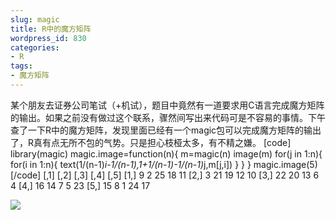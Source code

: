 ```yaml
---
slug: magic
title: R中的魔方矩阵
wordpress_id: 830
categories:
- R
tags:
- 魔方矩阵
---
```


某个朋友去证券公司笔试（+机试），题目中竟然有一道要求用C语言完成魔方矩阵的输出。如果之前没有做过这个联系，骤然间写出来代码可是不容易的事情。下午查了一下R中的魔方矩阵，发现里面已经有一个magic包可以完成魔方矩阵的输出了，R真有点无所不包的气势。只是担心枝桠太多，有不精之嫌。
[code]
library(magic)
magic.image=function(n){
m=magic(n)
image(m)
for(j in 1:n){
for(i in 1:n){
text(1/(n-1)*i-1/(n-1),1+1/(n-1)-1/(n-1)*j,m[j,i])
}
}
}
magic.image(5)
[/code]
    [,1] [,2] [,3] [,4] [,5]
[1,]    9    2   25   18   11
[2,]    3   21   19   12   10
[3,]   22   20   13    6    4
[4,]   16   14    7    5   23
[5,]   15    8    1   24   17

[![](http://yishuo.org/wp-content/uploads/2011/08/12.png)](http://yishuo.org/wp-content/uploads/2011/08/12.png)
